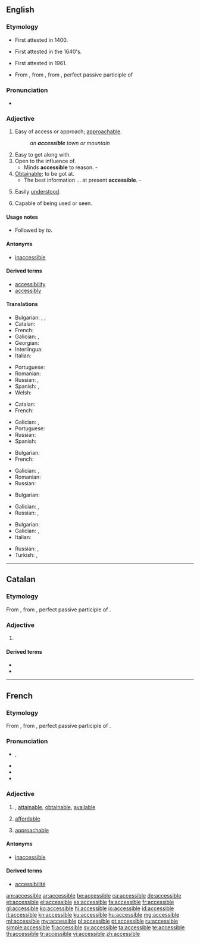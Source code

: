 ==English==

===Etymology===
* First attested in 1400.
* {{sense|easy of access}} First attested in the 1640's.
* {{sense|art|literature}} First attested in 1961.
* From {{etyl|fr|en}}, from {{etyl|LL.|en}} {{term|accessibilis||lang=la}}, from {{term|accessus||lang=la}}, perfect passive participle of {{term|accedo|accēdō|lang=la|approach}}

===Pronunciation===
* {{a|US}} {{IPA|/ək.ˈsɛs.ə.bəl/}}

===Adjective===
{{en-adj}}

# Easy of access or approach; [[approachable]].
#: ''an '''accessible''' town or mountain''
# Easy to get along with.
# Open to the influence of.
#* Minds '''accessible''' to reason. - {{w|Thomas Babington Macaulay}}
# [[obtainable|Obtainable]]; to be got at.
#* The best information ... at present '''accessible'''. - {{w|Thomas Babington Macaulay}}
# {{context|art|literature|lang=en}} Easily [[understand|understood]].
# Capable of being used or seen.

====Usage notes====
* {{sense|open to influence}} Followed by ''to''.

====Antonyms====
* [[inaccessible]]

====Derived terms====
* [[accessibility]]
* [[accessibly]]

====Translations====
{{trans-top|easy of access or approach}}
* Bulgarian: {{t+|bg|достъпен}}, {{t+|bg|достижим}}, {{t+|bg|достъпен}}
* Catalan: {{t|ca|accessible}}
* French: {{t+|fr|accessible}}
* Galician: {{t+|gl|accesible}}, {{t+|gl|accesíbel}}
* Georgian: {{t-|ka|მისაწვდომი|tr=misacvdomi|sc=Geor}}
* Interlingua: {{t-|ia|accessibile}}
* Italian: {{t+|it|accessibile}}
{{trans-mid}}
* Portuguese: {{t|pt|acessível}}
* Romanian: {{t-|ro|accesibil|m|n}}
* Russian: {{t+|ru|доступный|tr=dostúpnyj}}, {{t-|ru|достижимый|tr=dostižímyj}}
* Spanish: {{t+|es|accesible}}, {{t+|es|asequible}}
* Welsh: {{t-|cy|hygyrch}}
{{trans-bottom}}

{{trans-top|of a person, approachable}}
* Catalan: {{t|ca|accessible}}
* French: {{t+|fr|accessible}}
{{trans-mid}}
* Galician: {{t+|gl|accesible}}, {{t+|gl|accesíbel}}
* Portuguese: {{t|pt|acessível}}
* Russian: {{t+|ru|доступный|tr=dostúpnyj}}
* Spanish: {{t|es|accesible}}
{{trans-bottom}}

{{trans-top|obtainable}}
* Bulgarian: {{t+|bg|постижим}}
* French: {{t+|fr|accessible}}
{{trans-mid}}
* Galician: {{t+|gl|accesible}}, {{t+|gl|accesíbel}}
* Romanian: {{t-|ro|accesibil|m|n}}
* Russian: {{t+|ru|доступный|tr=dostúpnyj}}
{{trans-bottom}}

{{trans-top|open to the influence of}}
* Bulgarian: {{t+|bg|податлив}}
{{trans-mid}}
* Galician: {{t+|gl|accesible}}, {{t+|gl|accesíbel}}
* Russian: {{t-|ru|поддающийся|tr=poddajúščijsja}}, {{t+|ru|податливый|tr=podátlivyj}}
{{trans-bottom}}

{{trans-top|easily understood}}
* Bulgarian: {{t+|bg|понятен}}
* Galician: {{t+|gl|accesible}}, {{t+|gl|accesíbel}}
* Italian: {{t+|it|accessibile}}
{{trans-mid}}
* Russian: {{t+|ru|доступный|tr=dostúpnyj}}, {{t+|ru|понятный|tr=ponjátnyj}}
* Turkish: {{t-|tr|Kolayca anlaşılır}}, {{t-|tr|kolay anlaşılan}}
{{trans-bottom}}

----

==Catalan==

===Etymology===
From {{etyl|LL.|ca}} {{term|accessibilis||accessible|lang=la}}, from {{term|accessus||lang=la}}, perfect passive participle of {{term|accedo|accēdō|lang=la|approach}}.

===Adjective===
{{ca-adj|mf}}

# {{l/en|accessible}}

====Derived terms====
* {{l/ca|accessibilitat}}
* {{l/ca|inaccessible}}

----

==French==

===Etymology===
From {{etyl|LL.|fr}} {{term|accessibilis||accessible|lang=la}}, from {{term|accessus||lang=la}}, perfect passive participle of {{term|accedo|accēdō|lang=la|approach}}.

===Pronunciation===
* {{IPA|/ak.sɛ.sibl/|lang=fr}}, {{X-SAMPA|/ak.sE.sibl/|lang=fr}}
* {{audio|Fr-accessible.ogg|Audio (France, Paris)}}
* {{homophones|accessibles|lang=fr}}
* {{hyphenation|ak|se|ssible|lang=fr}}

===Adjective===
{{fr-adj|mf}}

# {{context|of a place, information, etc.|lang=fr}} {{l/en|accessible}}, [[attainable]], [[obtainable]], [[available]]
# {{context|of a price|lang=fr}} [[affordable]]
# {{context|of a person|lang=fr}} [[approachable]]

====Antonyms====
* [[inaccessible#French|inaccessible]]

====Derived terms====
* [[accessibilité]]

[[am:accessible]]
[[ar:accessible]]
[[be:accessible]]
[[ca:accessible]]
[[de:accessible]]
[[et:accessible]]
[[el:accessible]]
[[es:accessible]]
[[fa:accessible]]
[[fr:accessible]]
[[gl:accessible]]
[[ko:accessible]]
[[hi:accessible]]
[[io:accessible]]
[[id:accessible]]
[[it:accessible]]
[[kn:accessible]]
[[ku:accessible]]
[[hu:accessible]]
[[mg:accessible]]
[[ml:accessible]]
[[my:accessible]]
[[pl:accessible]]
[[pt:accessible]]
[[ru:accessible]]
[[simple:accessible]]
[[fi:accessible]]
[[sv:accessible]]
[[ta:accessible]]
[[te:accessible]]
[[th:accessible]]
[[tr:accessible]]
[[vi:accessible]]
[[zh:accessible]]